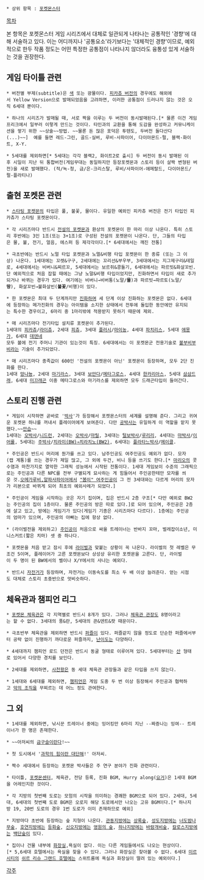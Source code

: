  * 상위 항목 : [[포켓몬스터]]

[[목차]]

본 항목은 포켓몬스터 게임 시리즈에서 대체로 일관되게 나타나는 공통적인 '경향'에 대해 서술하고 있다. 이는 어디까지나 '공통요소'라기보다는 '대체적인 경향'이므로, 예외적으로 한두 작품 정도는 어떤 특정한 공통점이 나타나지 않더라도 융통성 있게 서술하는 것을 권장한다.

== 게임 타이틀 관련 ==
 * 버전별 부제(subtitle)은 [[색]] 또는 광물이다. [[포켓몬스터 피카츄|피카츄 버전]]의 경우에도 해외에서 Yellow Version으로 발매되었음을 고려하면, 이러한 공통점이 드러나지 않는 것은 오직 6세대 뿐이다.

 * 하나의 시리즈가 발매될 때, 서로 짝을 이루는 두 버전이 동시발매된다.[* 물론 이건 게임프리크에서 일부러 이렇게 만드는 것이다. 타인과의 교환을 통해 도감을 완성하고 커뮤니케이션을 쌓기 위한 ~~상술~~방법. ~~물론 돈 많은 포덕은 투텐도, 두버전 둘다산다(...)~~]  예를 들면 레드-그린, 골드-실버, 루비-사파이어, 다이아몬드-펄, 블랙-화이트, X-Y.

 * 5세대를 제외하면[* 5세대는 각각 블랙2, 화이트2로 출시] 두 버전이 동시 발매된 이후 시일이 지난 뒤 통합버전(게임무대는 동일하지만 등장포켓몬과 스토리 등이 살짝 변형된 버전)을 새로 발매했다. (적/녹-청, 금/은-크리스탈, 루비/사파이어-에메랄드, 다이아몬드/펄-플라티나)

== 출현 포켓몬 관련 ==
 * [[스타팅 포켓몬]]의 타입은 풀, 불꽃, 물이다. 유일한 예외인 피카츄 버전은 전기 타입인 피카츄가 스타팅 포켓몬이다.

 * 각 시리즈마다 반드시 [[전설의 포켓몬]]과 환상의 포켓몬이 한 마리 이상 나온다. 특히 스토리 후반에는 3인 1조(또는 3+1조)로 구성된 전설의 포켓몬이 나온다. 단, 그들의 타입은 물, 불, 전기, 얼음, 에스퍼 등 제각각이다.[* 6세대에서는 깨진 전통]

 * 극초반에는 반드시 노멀 타입 포켓몬과 노멀&비행 타입 포켓몬이 한 종류 (또는 그 이상) 나온다. 1세대에는 꼬렛&구구, 2세대에는 꼬리선&부우부, 3세대에서는 지그제구리&테일로, 4세대에서는 비버니&찌르꼬, 5세대에서는 보르쥐&콩둘기, 6세대에서는 파르빗&화살꼬빈.
 단 예외적으로 처음 잡힐 때에는 그냥 노말&비행 타입이었지만, 진화하면서 타입이 새로 추가되거나 바뀌는 경우가 있다. 여기에는 비버니→비버통(노말/'''물''')과 파르빗→파르토(노말/'''땅'''), 화살꼬빈→불화살빈('''불꽃'''/비행)이 있다.

 * 한 포켓몬은 최대 두 단계까지만 [[진화]]하며 세 단계 이상 진화하는 포켓몬은 없다. 6세대에 등장하는 메가진화의 경우는 아이템을 소지한 상태에서 전투에 돌입한 동안에만 유지되는 특수한 경우이고, 6마리 중 1마리밖에 적용받지 못하기 때문에 제외.

 * 매 시리즈마다 전기타입 설치류 포켓몬이 추가된다.
 1세대의 [[피카츄]]/[[라이츄]], 2세대 [[피츄]], 3세대 [[플러시]]/[[마이농]], 4세대 [[파치리스]], 5세대 [[에몽가]], 6세대 [[데덴네]]
 모두 볼에 전기 주머니 기관이 있는것이 특징. 6세대에서는 이 포켓몬군 전용기술로 [[볼부비부비]]라는 기술이 추가되었다.

 * 매 시리즈마다 종족값이 600인 '전설의 포켓몬이 아닌' 포켓몬이 등장하며, 모두 2단 진화를 한다.
 1세대 [[망나뇽]], 2세대 [[마기라스]], 3세대 [[보만다]]/[[메타그로스]], 4세대 [[한카리아스]], 5세대 [[삼삼드래]], 6세대 [[미끄래곤]] 이중 메타그로스와 마기라스를 제외하면 모두 드래곤타입이 들어간다.


== 스토리 진행 관련 ==
 * 게임이 시작하면 곧바로 '[[박사]]'가 등장해서 포켓몬스터의 세계를 설명해 준다. 그리고 귀여운 포켓몬 하나를 꺼내서 플레이어에게 보여준다. 다만 [[공박사]]는 유일하게 이 역할을 맡지 못했다.~~[[안습]]~~
 1세대는 [[오박사]]/[[니드퀸|니드런]], 2세대는 [[오박사]]/[[마릴]], 3세대는 [[털보박사]]/[[루리리]], 4세대는 [[마박사]]/[[이어롭|이어롤]], 5세대는 [[주박사]]/[[치라치노|치라미(BW)→치라치노(BW2)]], 6세대는 [[플라타느박사]]/[[고고트|메이클]].

 * 주인공은 반드시 머리에 뭔가를 쓰고 있다. 남주인공도 여주인공도 예외가 없다. 모자(캡 계통)를 쓰는 경우가 제일 많고, 그 외에 두건, 비니 등을 쓰기도 한다.[* [[마리오]]의 콧수염과 마찬가지로 열악한 그래픽 성능에서 시작된 전통이다. 1세대 게임보이 수준의 그래픽으로는 주인공과 다른 NPC를 전부 구별되게 묘사하는 게 힘들어서 주인공한테만 모자를 씌운 것.[[포켓몬스터 오메가루비·알파사파이어|오메가루비,알파사파이어]]에서 [["봄이" 여주인공]]이 그 전 3세대와는 다르게 머리의 모자가 리본으로 바뀌게 되어 최초의 예외사례가 되었다.]

 * 주인공이 게임을 시작하는 곳은 자기 집이며, 집은 반드시 2층 구조[* 다만 예외로 BW2는 주인공의 집이 1층이다. 물론 주인공의 방은 따로 있다.]로 되어 있으며, 주인공은 2층에 살고 있고, 방에는 게임기가 있다(게임기 기종은 시리즈마다 다르다). 1층에는 주인공의 엄마가 있으며, 주인공의 아빠는 집에 항상 없다.

 * (라이벌전을 제외하고) [[주인공(포켓몬스터)|주인공]]이 처음으로 싸울 트레이너는 반바지 꼬마, 벌레잡이소년, 미니스커트(짧은 치마) 셋 중 하나다.

 * 포켓몬을 처음 받고 잠시 후에 [[라이벌(포켓몬스터)|라이벌]]과 맞붙는 상황이 꼭 나온다. 라이벌의 첫 레벨은 무조건 5이며, 플레이어가 고른 포켓몬보다 상성상 유리한 포켓몬을 고른다. 단, 라이벌이 두 명이 된 BW에서의 벨이나 X/Y에서의 사나는 예외다.

 * 반드시 [[자전거]]가 등장하며, 자전거는 이동속도를 최소 두 배 이상 늘려준다. 얻는 시점도 대체로 스토리 초중반으로 엇비슷하다.

== 체육관과 챔피언 리그 ==
 * [[포켓몬 체육관]]은 각 지역별로 반드시 8개가 있다. 그러나 [[체육관 관장]]도 8명이라고는 할 수 없다. 3세대의 풍&란, 5세대의 콘&덴트&팟 때문이다.

 * 극초반부 체육관을 제외하면 반드시 [[퍼즐]]이 있다. 퍼즐같지 않을 정도로 단순한 퍼즐에서부터 공략 없이 진행하기 까다로운 퍼즐까지, [[난이도]]는 다양하다.

 * 4세대까지 챔피언 로드 던전은 반드시 동굴 형태로 이루어져 있다. 5세대부터는 [[산]] 형태로 있어서 다양한 경치를 보인다.

 * 2세대를 제외하면, [[사천왕(포켓몬스터)|사천왕]]은 동 세대 체육관 관장들과 같은 타입을 쓰지 않는다.

 * 1세대와 6세대를 제외하면, [[챔피언(포켓몬스터)|챔피언]]은 게임 도중 두 번 이상 등장해서 주인공과 협력하고 [[악의 조직]]을 무찌르는 데 어느 정도 관여한다.

== 그 외 ==

 * 1세대를 제외하면, 낚시꾼 트레이너 중에는 잉어킹만 6마리 지닌 --짜증나는 잉여-- 트레이너가 한 명은 존재한다.

 * ~~아저씨의 [[금구슬]]이란다!~~

 * 첫 도시에서 '[[과학의 힘이란 대단해]]!' 아저씨.

 * 짝수 세대에서 등장하는 포켓몬 박사들은 주 연구 분야가 진화 관련이다.

 * 타이틀, [[포켓몬센터]], 체육관, 전당 등록, 진화 BGM, Hurry along([http://www.youtube.com/watch?v=mHX51DKOMoc 요거])은 1세대 BGM을 어레인지한 것이다.

 * 각 지방의 첫번째 도로는 모험의 시작을 의미하는 경쾌한 BGM으로 되어 있다. 2세대, 5세대, 6세대의 첫번째 도로 BGM은 오로지 해당 도로에서만 나오는 고유 BGM이다.[* 하나지방 19, 20번 도로의 경우 1번 도로가 이미 존재하므로 예외]

 * 지방마다 초반에 등장하는 숲 지형이 나온다. [[관동지방(포켓몬스터)|관동지방]]에는 [[상록숲]], [[성도지방]]에는 [[너도밤나무숲]], [[호연지방]]에는 [[등화숲]], [[신오지방]]에는 [[영원의 숲]], [[하나지방]]에는 [[바람개비숲]], [[칼로스지방]]에는 [[백단숲]]이 있다.

 * 집이나 건물 내부에 [[화장실]],욕실이 없다. 이는 다른 게임들에서도 나오는 현상이다.[* 5,6세대 호텔에서는 욕실을 찾을 수 있다. 그러나 화장실은 찾아볼 수 없다. 6세대 [[미르시티]]의 [[쉬르 리슈 그랜드 호텔]]에는 스위트룸에 욕실과 화장실이 딸려 있는 예외이다.] 

[[각주]]
